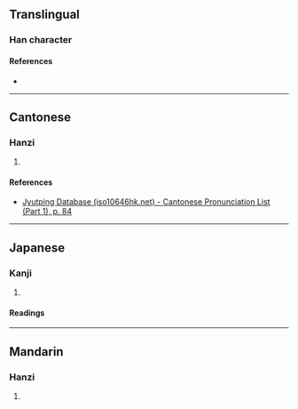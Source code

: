 {{character info/new}}
==Translingual==
{{Han simplified forms|嚝|𭇗|𫩕|ex=y}}

===Han character===
{{Han char|rn=30|rad=口|as=15|sn=18|four=60086|canj=RITC|ids=⿰口廣}}

====References====
* {{Han ref|kx=0213.050|dkj=04527|dj=0435.330|hdz=10700.140|uh=569D|ud=22173|bh=EFBE|bd=61374}}

----

==Cantonese==

===Hanzi===
{{yue-hanzi|jyut=[[gwang1]]|y=gwang1}}

# {{defn|lang=yue|sort=口15}}

====References====
* [http://www.iso10646hk.net/jp/document/download.jsp Jyutping Database (iso10646hk.net) - Cantonese Pronunciation List (Part 1), p. 84]

----

==Japanese==
{{ja-kanji forms|𭇗|嚝}}

===Kanji===
{{ja-kanji|grade=|rs=口15|shin=𭇗}}

# {{defn|lang=ja|sort=口15}}

====Readings====
{{ja-readings
|goon=こう<くわう
|kanon=かく
|kun=さけ-ぶ}}

----

==Mandarin==

===Hanzi===
{{cmn-hanzi|pin=[[hōng]] ([[hong1]])|wg=hung<sup>1</sup>}}

# {{defn|lang=cmn|sort=口15}}